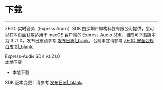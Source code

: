 # 下载

- - -

ZEGO 实时音频（Express Audio）SDK 由深圳市即构科技有限公司提供，您可以在本页面获取适用于 macOS 客户端的 Express-Audio SDK，当前可下载版本为 3.21.0，发布日志请参考 [发布日志\|_blank](!DownloadSDK/Release_Notes)，合规事宜请参考 [ZEGO 安全合规白皮书\|_blank](#16142)。

<div class="sdk-download-wrapper download-area"> 
    <div class="sdk-download-item-wrapper">
      <div class="download-title">Express-Audio SDK v3.21.0</div>
      <div class="download-selector">
        <div class="download-select-wrapper" style="padding-right: 0;">
          <a class="download-target-btn" href="javascript:void(0);">本地下载</a>
          <ul class="download-dropdown-list">
            <li data-href="https://storage.zego.im/rtc/ZegoExpressAudio/mac/ZegoExpressAudio-mac-shared-cpp.zip"
              class="dropdown-option">
              本地下载
            </li>  
          </ul> 
        </div>      
      </div> 
    </div>
  </div>     
  
<div class="mk-hint">

SDK 版本变更：请参考 [发布日志\|_blank](!DownloadSDK/Release_Notes)。
</div>
<!-- Zego-Split-Line Do Not Remove Me -->
